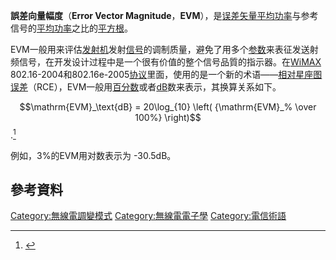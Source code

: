 {{Expert|time=2010-12-27|subject=电子学}}
'''誤差向量幅度'''（'''Error Vector Magnitude'''，'''EVM'''），是[[误差矢量平均功率|误差矢量平均功率]]与参考信号的[[平均功率|平均功率]]之比的[[平方根|平方根]]。

EVM一般用来评估[[发射机|发射机]]发射[[信号|信号]]的调制质量，避免了用多个[[参数|参数]]来表征发送射频信号，在开发设计过程中是一个很有价值的整个信号品質的指示器。在[[WiMAX|WiMAX]] 802.16-2004和802.16e-2005[[协议|协议]]里面，使用的是一个新的术语——[[相对星座图误差|相对星座图误差]]（RCE），EVM一般用[[百分数|百分数]]或者[[dB|dB]]数来表示，其换算关系如下。

:<math>\mathrm{EVM}_\text{dB} = 20\log_{10} \left( {\mathrm{EVM}_% \over 100%} \right)</math>.<ref>{{Cite web|url=https://www.rfwireless-world.com/calculators/EVM-Error-Vector-Magnitude-converter.html|title=Error Vector Magnitude, EVM(dB) to EVM(rms) converter|accessdate=2022-06-04|publisher=RF Wireless World}}</ref>

例如，3%的EVM用对数表示为 -30.5dB。

== 參考資料 ==
<references />

[[Category:無線電調變模式|Category:無線電調變模式]]
[[Category:無線電電子學|Category:無線電電子學]]
[[Category:電信術語|Category:電信術語]]